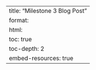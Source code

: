 ---
title: "Milestone 3 Blog Post"
format:
  html:
    toc: true
    toc-depth: 2
    embed-resources: true
---